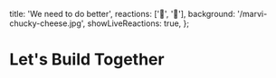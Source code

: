  title: 'We need to do better',
  reactions: ['🍅', '🥳'],
  background: '/marvi-chucky-cheese.jpg',
  showLiveReactions: true,
};

# Let's Build Together
